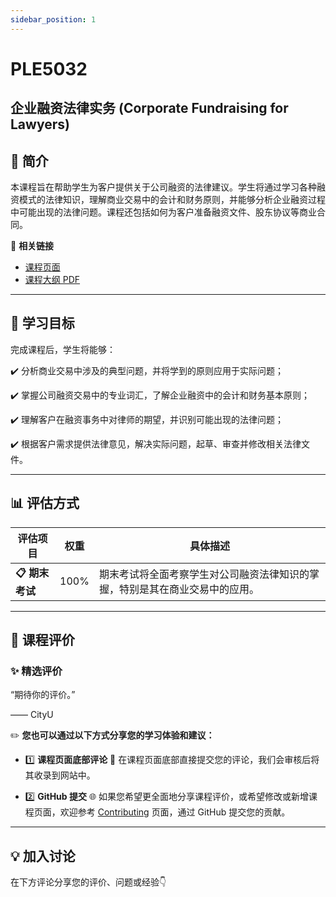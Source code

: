```yaml
---
sidebar_position: 1
---
```


# PLE5032
## 企业融资法律实务 (Corporate Fundraising for Lawyers)

## **📘 简介**
本课程旨在帮助学生为客户提供关于公司融资的法律建议。学生将通过学习各种融资模式的法律知识，理解商业交易中的会计和财务原则，并能够分析企业融资过程中可能出现的法律问题。课程还包括如何为客户准备融资文件、股东协议等商业合同。

🔗 **相关链接**
- [课程页面](https://www.cityu.edu.hk/catalogue/pg/202526/course/PLE5032.htm)
- [课程大纲 PDF](https://www.cityu.edu.hk/catalogue/pg/202526/course/PLE5032.pdf)

---

## **🎯 学习目标**

完成课程后，学生将能够：

✔️ 分析商业交易中涉及的典型问题，并将学到的原则应用于实际问题；

✔️ 掌握公司融资交易中的专业词汇，了解企业融资中的会计和财务基本原则；

✔️ 理解客户在融资事务中对律师的期望，并识别可能出现的法律问题；

✔️ 根据客户需求提供法律意见，解决实际问题，起草、审查并修改相关法律文件。

---

## **📊 评估方式**

| **评估项目**          | **权重** | **具体描述**                                                                                       |
|----------------------|---------|---------------------------------------------------------------------------------------------------|
| **📋 期末考试**       | 100%    | 期末考试将全面考察学生对公司融资法律知识的掌握，特别是其在商业交易中的应用。                 |

---

## **💬 课程评价**

### ✨ **精选评价**
<div className={commentStyles.commentBox}>
    <p className={commentStyles.commentText}>
        “期待你的评价。”
    </p>
    <p className={commentStyles.commentAuthor}>—— CityU</p>
</div>

✏️ **您也可以通过以下方式分享您的学习体验和建议：**

- 1️⃣ **课程页面底部评论**
💬 在课程页面底部直接提交您的评论，我们会审核后将其收录到网站中。

- 2️⃣ **GitHub 提交**
🌐 如果您希望更全面地分享课程评价，或希望修改或新增课程页面，欢迎参考 [Contributing](/contributing) 页面，通过 GitHub 提交您的贡献。

---

## **💡 加入讨论**

在下方评论分享您的评价、问题或经验👇
<Utterances />